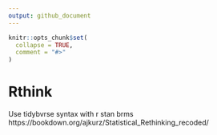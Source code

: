```yaml
---
output: github_document
---
```


<!-- README.md is generated from README.Rmd. Please edit that file -->

```r
knitr::opts_chunk$set(
  collapse = TRUE,
  comment = "#>"
)
```
# Rthink

<!-- badges: start -->
<!-- badges: end -->

Use tidybvrse syntax with r stan brms 
https://bookdown.org/ajkurz/Statistical_Rethinking_recoded/